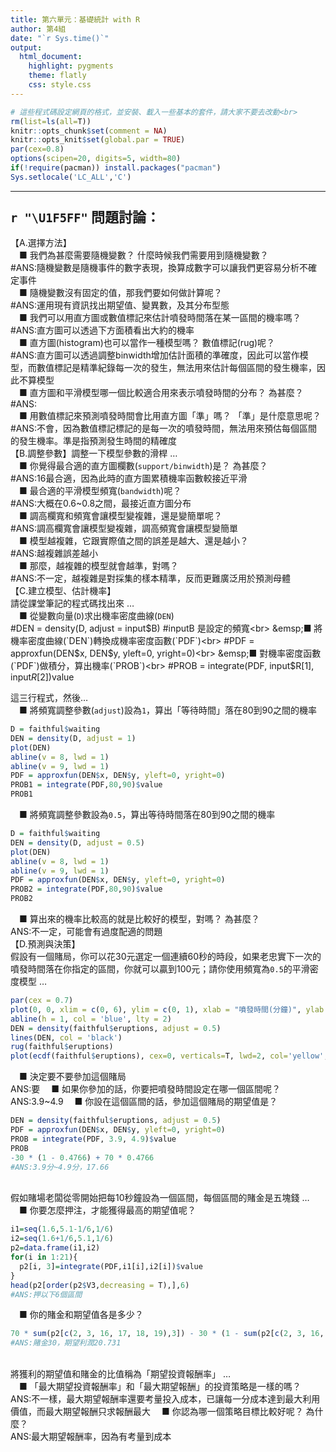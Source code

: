---
title: 第六單元：基礎統計 with R
author: 第4組
date: "`r Sys.time()`"
output: 
  html_document:
    highlight: pygments
    theme: flatly
    css: style.css
---

```{r results='hide', message=FALSE, warning=FALSE, echo=F}
# 這些程式碼設定網頁的格式，並安裝、載入一些基本的套件，請大家不要去改動<br>
rm(list=ls(all=T))
knitr::opts_chunk$set(comment = NA)
knitr::opts_knit$set(global.par = TRUE)
par(cex=0.8)
options(scipen=20, digits=5, width=80)
if(!require(pacman)) install.packages("pacman")
Sys.setlocale('LC_ALL','C')

```
<hr>

### <span style="font-size:22px">`r "\U1F5FF"` 問題討論：</span>  {data-height=250}
<p class="qiz">
【A.選擇方法】<br>
&emsp;■ 我們為甚麼需要隨機變數？ 什麼時候我們需要用到隨機變數？<br>
#ANS:隨機變數是隨機事件的數字表現，換算成數字可以讓我們更容易分析不確定事件<br>
&emsp;■ 隨機變數沒有固定的值，那我們要如何做計算呢？<br>
#ANS:運用現有資訊找出期望值、變異數，及其分布型態<br>
&emsp;■ 我們可以用直方圖或數值標記來估計噴發時間落在某一區間的機率嗎？<br>
#ANS:直方圖可以透過下方面積看出大約的機率<br>
&emsp;■ 直方圖(histogram)也可以當作一種模型嗎？ 數值標記(rug)呢？<br>
#ANS:直方圖可以透過調整binwidth增加估計面積的準確度，因此可以當作模型，而數值標記是精準紀錄每一次的發生，無法用來估計每個區間的發生機率，因此不算模型<br>
&emsp;■ 直方圖和平滑模型哪一個比較適合用來表示噴發時間的分布？ 為甚麼？<br>
#ANS:<br>
&emsp;■ 用數值標記來預測噴發時間會比用直方圖「準」嗎？ 「準」是什麼意思呢？<br>
#ANS:不會，因為數值標記標記的是每一次的噴發時間，無法用來預估每個區間的發生機率。準是指預測發生時間的精確度
<br>
【B.調整參數】調整一下模型參數的滑桿 ...<br>
&emsp;■ 你覺得最合適的直方圖欄數(`support/binwidth`)是？ 為甚麼？<br>
#ANS:16最合適，因為此時的直方圖累積機率函數較接近平滑<br>
&emsp;■ 最合適的平滑模型頻寬(`bandwidth`)呢？<br>
#ANS:大概在0.6~0.8之間，最接近直方圖分布<br>
&emsp;■ 調高欄寬和頻寬會讓模型變複雜，還是變簡單呢？<br>
#ANS:調高欄寬會讓模型變複雜，調高頻寬會讓模型變簡單<br>
&emsp;■ 模型越複雜，它跟實際值之間的誤差是越大、還是越小？<br>
#ANS:越複雜誤差越小<br>
&emsp;■ 那麼，越複雜的模型就會越準，對嗎？<br>
#ANS:不一定，越複雜是對採集的樣本精準，反而更難廣泛用於預測母體
<br>
【C.建立模型、估計機率】<br>
請從課堂筆記的程式碼找出來 ... <br>
&emsp;■ 從變數向量(`D`)求出機率密度曲線(`DEN`)<br>
#DEN = density(D, adjust = input$B)  #inputB 是設定的頻寬<br>
&emsp;■ 將機率密度曲線(`DEN`)轉換成機率密度函數(`PDF`)<br>
#PDF = approxfun(DEN$x, DEN$y, yleft=0, yright=0)<br>
&emsp;■ 對機率密度函數(`PDF`)做積分，算出機率(`PROB`)<br>
#PROB = integrate(PDF, input$R[1], input$R[2])$value<br>

這三行程式，然後...<br>
&emsp;■ 將頻寬調整參數(`adjust`)設為`1`，算出「等待時間」落在80到90之間的機率<br>
```{r}
D = faithful$waiting 
DEN = density(D, adjust = 1) 
plot(DEN)
abline(v = 8, lwd = 1)
abline(v = 9, lwd = 1)
PDF = approxfun(DEN$x, DEN$y, yleft=0, yright=0)
PROB1 = integrate(PDF,80,90)$value
PROB1
```

&emsp;■ 將頻寬調整參數設為`0.5`，算出等待時間落在80到90之間的機率<br>
```{r}
D = faithful$waiting 
DEN = density(D, adjust = 0.5) 
plot(DEN)
abline(v = 8, lwd = 1)
abline(v = 9, lwd = 1)
PDF = approxfun(DEN$x, DEN$y, yleft=0, yright=0)
PROB2 = integrate(PDF,80,90)$value
PROB2
```

&emsp;■ 算出來的機率比較高的就是比較好的模型，對嗎？ 為甚麼？<br>
ANS:不一定，可能會有過度配適的問題
<br>
【D.預測與決策】<br>
假設有一個賭局，你可以花30元選定一個連續60秒的時段，如果老忠實下一次的噴發時間落在你指定的區間，你就可以贏到100元；請你使用頻寬為`0.5`的平滑密度模型 ...<br>
```{r}
par(cex = 0.7)
plot(0, 0, xlim = c(0, 6), ylim = c(0, 1), xlab = "噴發時間(分鐘)", ylab = "密度 or (累計)機率", main = "分布、機率與密度")
abline(h = 1, col = 'blue', lty = 2)
DEN = density(faithful$eruptions, adjust = 0.5)
lines(DEN, col = 'black')
rug(faithful$eruptions)
plot(ecdf(faithful$eruptions), cex=0, verticals=T, lwd=2, col='yellow', add=T)
```

&emsp;■ 決定要不要參加這個賭局<br>
ANS:要
&emsp;■ 如果你參加的話，你要把噴發時間設定在哪一個區間呢？<br>
ANS:3.9~4.9
&emsp;■ 你設在這個區間的話，參加這個賭局的期望值是？<br>
```{r}
DEN = density(faithful$eruptions, adjust = 0.5) 
PDF = approxfun(DEN$x, DEN$y, yleft=0, yright=0)
PROB = integrate(PDF, 3.9, 4.9)$value
PROB
-30 * (1 - 0.4766) + 70 * 0.4766
#ANS:3.9分~4.9分，17.66
```


<br>
假如賭場老闆從零開始把每10秒鐘設為一個區間，每個區間的賭金是五塊錢 ...<br>
&emsp;■ 你要怎麼押注，才能獲得最高的期望值呢？<br>
```{r}
i1=seq(1.6,5.1-1/6,1/6)
i2=seq(1.6+1/6,5.1,1/6)
p2=data.frame(i1,i2)
for(i in 1:21){
  p2[i, 3]=integrate(PDF,i1[i],i2[i])$value
}
head(p2[order(p2$V3,decreasing = T),],6)
#ANS:押以下6個區間
```

&emsp;■ 你的賭金和期望值各是多少？<br>
```{r}
70 * sum(p2[c(2, 3, 16, 17, 18, 19),3]) - 30 * (1 - sum(p2[c(2, 3, 16, 17, 18, 19),3])) 
#ANS:賭金30，期望利潤20.731
```

<br>
將獲利的期望值和賭金的比值稱為「期望投資報酬率」 ...<br>
&emsp;■ 「最大期望投資報酬率」和「最大期望報酬」的投資策略是一樣的嗎？<br>
ANS:不一樣，最大期望報酬率還要考量投入成本，已讓每一分成本達到最大利用價值，而最大期望報酬只求報酬最大
&emsp;■ 你認為哪一個策略目標比較好呢？ 為什麼？<br>
ANS:最大期望報酬率，因為有考量到成本
<br>
</p class="qiz">



